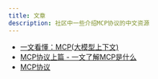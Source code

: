 ```yaml
---
title: 文章
description: 社区中一些介绍MCP协议的中文资源
---
```


- [一文看懂：MCP(大模型上下文)](https://zhuanlan.zhihu.com/p/27327515233)
- [MCP协议上篇 - 一文了解MCP是什么](https://zhuanlan.zhihu.com/p/10122577918)
- [MCP协议](https://www.cnblogs.com/ghj1976/p/18572770/mcp-xie-yi)